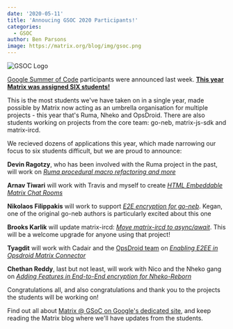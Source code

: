```yaml
---
date: '2020-05-11'
title: 'Annoucing GSOC 2020 Participants!'
categories:
  - GSOC
author: Ben Parsons
image: https://matrix.org/blog/img/gsoc.png
---
```


![GSOC Logo](/blog/img/gsoc.png)

[Google Summer of Code](https://summerofcode.withgoogle.com/) participants were announced last week. **[This year Matrix was assigned SIX students!](https://summerofcode.withgoogle.com/organizations/6060943798173696/)**

This is the most students we've have taken on in a single year, made possible by Matrix now acting as an umbrella organisation for multiple projects - this year that's Ruma, Nheko and OpsDroid. There are also students working on projects from the core team: go-neb, matrix-js-sdk and matrix-ircd.

We recieved dozens of applications this year, which made narrowing our focus to six students difficult, but we are proud to announce:

**Devin Ragotzy**, who has been involved with the Ruma project in the past, will work on *[Ruma procedural macro refactoring and more](https://summerofcode.withgoogle.com/projects/#4756651216732160)*

**Arnav Tiwari** will work with Travis and myself to create *[HTML Embeddable Matrix Chat Rooms](https://summerofcode.withgoogle.com/projects/#5751467312414720)*

**Nikolaos Filippakis** will work to support *[E2E encryption for go-neb](https://summerofcode.withgoogle.com/projects/#5910277670830080)*. Kegan, one of the original go-neb authors is particularly excited about this one

**Brooks Karlik** will update matrix-ircd: *[Move matrix-ircd to async/await](https://summerofcode.withgoogle.com/projects/#5911643604647936)*. This will be a welcome upgrade for anyone using that project!

**Tyagdit** will work with Cadair and the [OpsDroid team](/blog/2020/05/01/this-week-in-matrix-2020-05-01) on *[Enabling E2EE in Opsdroid Matrix Connector](https://summerofcode.withgoogle.com/projects/#6107552447725568)*

**Chethan Reddy**, last but not least, will work with Nico and the Nheko gang on *[Adding Features in End-to-End encryption for Nheko-Reborn](https://summerofcode.withgoogle.com/projects/#6274781747347456)*

Congratulations all, and also congratulations and thank you to the projects the students will be working on!

Find out all about [Matrix @ GSoC on Google's dedicated site](https://summerofcode.withgoogle.com/organizations/6060943798173696/), and keep reading the Matrix blog where we'll have updates from the students.
